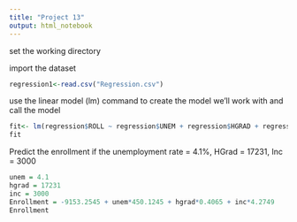 ---
title: "Project 13"
output: html_notebook
---
set the working directory


import the dataset
```{r}
regression1<-read.csv("Regression.csv")
```

use the linear model (lm) command to create the model we'll work with and call the model
```{r}
fit<- lm(regression$ROLL ~ regression$UNEM + regression$HGRAD + regression$INC, data = regression)
fit
```

Predict the enrollment if the unemployment rate = 4.1%, HGrad = 17231, Inc = 3000
```{r}
unem = 4.1
hgrad = 17231
inc = 3000
Enrollment = -9153.2545 + unem*450.1245 + hgrad*0.4065 + inc*4.2749
Enrollment
```

